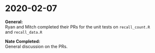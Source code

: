 # 2020-02-07 {#feb07}

**General:**  
Ryan and Mitch completed their PRs for the unit tests on `recall_count.R` and `recall_data.R`


**Nate Completed:**  
General discussion on the PRs.


